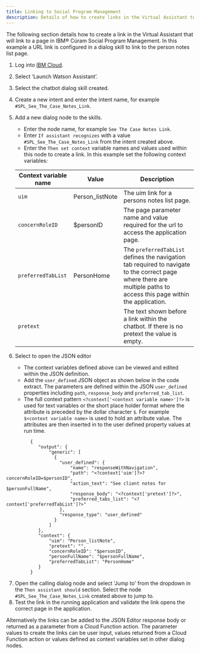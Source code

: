 ```yaml
---
title: Linking to Social Program Management
description: Details of how to create links in the Virtual Assistant to pages in Social Program Management.
---
```


The following section details how to create a link in the Virtual Assistant that will link to a page in IBM® Cúram Social Program Management. In this example a URL link is configured in a dialog skill to link to the person notes list page.

1. Log into [IBM Cloud](https://cloud.ibm.com).
2. Select ‘Launch Watson Assistant’.
3. Select the chatbot dialog skill created.
4. Create a new intent and enter the intent name, for example `#SPL_See_The_Case_Notes_Link`.
5. Add a new dialog node to the skills.

   * Enter the node name, for example `See The Case Notes Link`.
   * Enter `If assistant recognizes` with a value `#SPL_See_The_Case_Notes_Link` from the intent created above.
   * Enter the `Then set context` variable names and values used within this node to create a link. In this example set the following context variables:

   | Context variable  name | Value   | Description |
   | --------- | ----------- | ------- |
   | `uim` | Person_listNote | The uim link for a persons notes list page. |
   | `concernRoleID` | $personID | The page parameter name and value required for the url to access the application page. |
   | `preferredTabList` | PersonHome | The `preferredTabList` defines the navigation tab required to navigate to the correct page where there are multiple paths to access this page within the application. |
   | `pretext` |  | The text shown before a link within the chatbot. If there is no pretext the value is empty. |

6. Select to open the JSON editor
   * The context variables defined above can be viewed and edited within the JSON definition.
   * Add the `user_defined` JSON object as shown below in the code extract. The parameters are defined within the JSON `user_defined` properties including `path`, `response_body` and `preferred_tab_list`.
   * The full context pattern `<?context['<context variable name>']?>` is used for text variables or the short place holder format where the attribute is preceded by the dollar character `$`.
   For example `$<context variable name>` is used to hold an attribute value. The attributes are then inserted in to the user defined property values at run time.

```
		 {
			"output": {
			    "generic": [
			      {
			        "user_defined": {
				        "name": "responseWithNavigation",
				        "path": "<?context['uim']?>?concernRoleID=$personID",
				        "action_text": "See client notes for $personFullName",
				        "response_body": "<?context['pretext']?>",
				        "preferred_tabs_list": "<?context['preferredTabList']?>"
			        },
			        "response_type": "user_defined"
			      }
			    ]
			},
			"context": {
			    "uim": "Person_listNote",
			    "pretext": "",
			    "concernRoleID": "$personID",
			    "personFullName": "$personFullName",
			    "preferredTabList": "PersonHome"
			}
		 }
```

7. Open the calling dialog node and select 'Jump to' from the dropdown in the `Then assistant should` section. Select the node `#SPL_See_The_Case_Notes_Link` created above to jump to.
8. Test the link in the running application and validate the link opens the correct page in the application.

Alternatively the links can be added to the JSON Editor response body or returned as a parameter from a Cloud Function action.
The parameter values to create the links can be user input, values returned from a Cloud Function action or values defined as context variables set in other dialog nodes.
